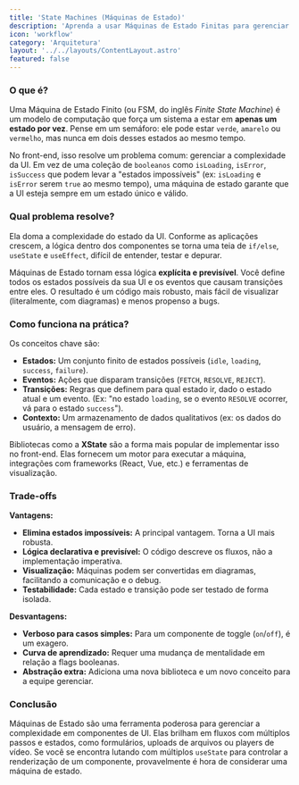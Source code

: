 ```yaml
---
title: 'State Machines (Máquinas de Estado)'
description: 'Aprenda a usar Máquinas de Estado Finitas para gerenciar estados complexos na UI, eliminando bugs de estados impossíveis e tornando a lógica de componentes mais previsível e robusta.'
icon: 'workflow'
category: 'Arquitetura'
layout: '../../layouts/ContentLayout.astro'
featured: false
---
```


### O que é?

Uma Máquina de Estado Finito (ou FSM, do inglês *Finite State Machine*) é um modelo de computação que força um sistema a estar em **apenas um estado por vez**. Pense em um semáforo: ele pode estar `verde`, `amarelo` ou `vermelho`, mas nunca em dois desses estados ao mesmo tempo.

No front-end, isso resolve um problema comum: gerenciar a complexidade da UI. Em vez de uma coleção de `booleanos` como `isLoading`, `isError`, `isSuccess` que podem levar a "estados impossíveis" (ex: `isLoading` e `isError` serem `true` ao mesmo tempo), uma máquina de estado garante que a UI esteja sempre em um estado único e válido.

### Qual problema resolve?

Ela doma a complexidade do estado da UI. Conforme as aplicações crescem, a lógica dentro dos componentes se torna uma teia de `if/else`, `useState` e `useEffect`, difícil de entender, testar e depurar.

Máquinas de Estado tornam essa lógica **explícita e previsível**. Você define todos os estados possíveis da sua UI e os eventos que causam transições entre eles. O resultado é um código mais robusto, mais fácil de visualizar (literalmente, com diagramas) e menos propenso a bugs.

### Como funciona na prática?

Os conceitos chave são:
- **Estados:** Um conjunto finito de estados possíveis (`idle`, `loading`, `success`, `failure`).
- **Eventos:** Ações que disparam transições (`FETCH`, `RESOLVE`, `REJECT`).
- **Transições:** Regras que definem para qual estado ir, dado o estado atual e um evento. (Ex: "no estado `loading`, se o evento `RESOLVE` ocorrer, vá para o estado `success`").
- **Contexto:** Um armazenamento de dados qualitativos (ex: os dados do usuário, a mensagem de erro).

Bibliotecas como a **XState** são a forma mais popular de implementar isso no front-end. Elas fornecem um motor para executar a máquina, integrações com frameworks (React, Vue, etc.) e ferramentas de visualização.

### Trade-offs

**Vantagens:**
- **Elimina estados impossíveis:** A principal vantagem. Torna a UI mais robusta.
- **Lógica declarativa e previsível:** O código descreve os fluxos, não a implementação imperativa.
- **Visualização:** Máquinas podem ser convertidas em diagramas, facilitando a comunicação e o debug.
- **Testabilidade:** Cada estado e transição pode ser testado de forma isolada.

**Desvantagens:**
- **Verboso para casos simples:** Para um componente de toggle (`on`/`off`), é um exagero.
- **Curva de aprendizado:** Requer uma mudança de mentalidade em relação a flags booleanas.
- **Abstração extra:** Adiciona uma nova biblioteca e um novo conceito para a equipe gerenciar.

### Conclusão

Máquinas de Estado são uma ferramenta poderosa para gerenciar a complexidade em componentes de UI. Elas brilham em fluxos com múltiplos passos e estados, como formulários, uploads de arquivos ou players de vídeo. Se você se encontra lutando com múltiplos `useState` para controlar a renderização de um componente, provavelmente é hora de considerar uma máquina de estado.
